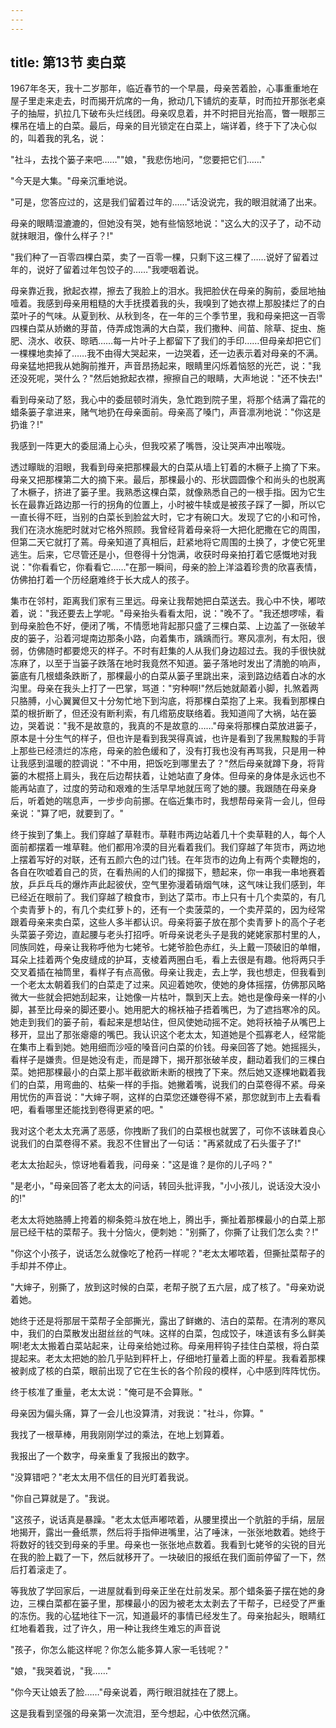 ```yaml
---
---
---
```

title: 第13节 卖白菜
---





1967年冬天，我十二岁那年，临近春节的一个早晨，母亲苦着脸，心事重重地在屋子里走来走去，时而揭开炕席的一角，掀动几下铺炕的麦草，时而拉开那张老桌子的抽屉，扒拉几下破布头烂线团。母亲叹息着，并不时把目光抬高，瞥一眼那三棵吊在墙上的白菜。最后，母亲的目光锁定在白菜上，端详着，终于下了决心似的，叫着我的乳名，说：

"社斗，去找个篓子来吧……""娘，"我悲伤地问，"您要把它们……"

"今天是大集。"母亲沉重地说。

"可是，您答应过的，这是我们留着过年的……"话没说完，我的眼泪就涌了出来。

母亲的眼睛湿漉漉的，但她没有哭，她有些恼怒地说："这么大的汉子了，动不动就抹眼泪，像什么样子？!"

"我们种了一百零四棵白菜，卖了一百零一棵，只剩下这三棵了……说好了留着过年的，说好了留着过年包饺子的……"我哽咽着说。

母亲靠近我，掀起衣襟，擦去了我脸上的泪水。我把脸伏在母亲的胸前，委屈地抽噎着。我感到母亲用粗糙的大手抚摸着我的头，我嗅到了她衣襟上那股揉烂了的白菜叶子的气味。从夏到秋、从秋到冬，在一年的三个季节里，我和母亲把这一百零四棵白菜从娇嫩的芽苗，侍弄成饱满的大白菜，我们撒种、间苗、除草、捉虫、施肥、浇水、收获、晾晒……每一片叶子上都留下了我们的手印……但母亲却把它们一棵棵地卖掉了……我不由得大哭起来，一边哭着，还一边表示着对母亲的不满。母亲猛地把我从她胸前推开，声音昂扬起来，眼睛里闪烁着恼怒的光芒，说："我还没死呢，哭什么？"然后她掀起衣襟，擦擦自己的眼睛，大声地说："还不快去!"

看到母亲动了怒，我心中的委屈顿时消失，急忙跑到院子里，将那个结满了霜花的蜡条篓子拿进来，赌气地扔在母亲面前。母亲高了嗓门，声音凛冽地说："你这是扔谁？!"

我感到一阵更大的委屈涌上心头，但我咬紧了嘴唇，没让哭声冲出喉咙。

透过矇眬的泪眼，我看到母亲把那棵最大的白菜从墙上钉着的木橛子上摘了下来。母亲又把那棵第二大的摘下来。最后，那棵最小的、形状圆圆像个和尚头的也脱离了木橛子，挤进了篓子里。我熟悉这棵白菜，就像熟悉自己的一根手指。因为它生长在最靠近路边那一行的拐角的位置上，小时被牛犊或是被孩子踩了一脚，所以它一直长得不旺，当别的白菜长到脸盆大时，它才有碗口大。发现了它的小和可怜，我们在浇水施肥时就对它格外照顾。我曾经背着母亲将一大把化肥撒在它的周围，但第二天它就打了蔫。母亲知道了真相后，赶紧地将它周围的土换了，才使它死里逃生。后来，它尽管还是小，但卷得十分饱满，收获时母亲拍打着它感慨地对我说："你看看它，你看看它……"在那一瞬间，母亲的脸上洋溢着珍贵的欣喜表情，仿佛拍打着一个历经磨难终于长大成人的孩子。

集市在邻村，距离我们家有三里远。母亲让我帮她把白菜送去。我心中不快，嘟哝着，说："我还要去上学呢。"母亲抬头看看太阳，说："晚不了。"我还想啰嗦，看到母亲脸色不好，便闭了嘴，不情愿地背起那只盛了三棵白菜、上边盖了一张破羊皮的篓子，沿着河堤南边那条小路，向着集市，踽踽而行。寒风凛冽，有太阳，很弱，仿佛随时都要熄灭的样子。不时有赶集的人从我们身边超过去。我的手很快就冻麻了，以至于当篓子跌落在地时我竟然不知道。篓子落地时发出了清脆的响声，篓底有几根蜡条跌断了，那棵最小的白菜从篓子里跳出来，滚到路边结着白冰的水沟里。母亲在我头上打了一巴掌，骂道："穷种啊!"然后她就颠着小脚，扎煞着两只胳膊，小心翼翼但又十分匆忙地下到沟底，将那棵白菜抱了上来。我看到那棵白菜的根折断了，但还没有断利索，有几绺筋皮联络着。我知道闯了大祸，站在篓边，哭着说："我不是故意的，我真的不是故意的……"母亲将那棵白菜放进篓子，原本是十分生气的样子，但也许是看到我哭得真诚，也许是看到了我黑黢黢的手背上那些已经溃烂的冻疮，母亲的脸色缓和了，没有打我也没有再骂我，只是用一种让我感到温暖的腔调说："不中用，把饭吃到哪里去了？"然后母亲就蹲下身，将背篓的木棍搭上肩头，我在后边帮扶着，让她站直了身体。但母亲的身体是永远也不能再站直了，过度的劳动和艰难的生活早早地就压弯了她的腰。我跟随在母亲身后，听着她的喘息声，一步步向前挪。在临近集市时，我想帮母亲背一会儿，但母亲说："算了吧，就要到了。"

终于挨到了集上。我们穿越了草鞋市。草鞋市两边站着几十个卖草鞋的人，每个人面前都摆着一堆草鞋。他们都用冷漠的目光看着我们。我们穿越了年货市，两边地上摆着写好的对联，还有五颜六色的过门钱。在年货市的边角上有两个卖鞭炮的，各自在吹嘘着自己的货，在看热闹的人们的撺掇下，戆起来，你一串我一串地赛着放，乒乒乓乓的爆炸声此起彼伏，空气里弥漫着硝烟气味，这气味让我们感到，年已经近在眼前了。我们穿越了粮食市，到达了菜市。市上只有十几个卖菜的，有几个卖青萝卜的，有几个卖红萝卜的，还有一个卖菠菜的，一个卖芹菜的，因为经常跟着母亲来卖白菜，这些人多半都认识。母亲将篓子放在那个卖青萝卜的高个子老头菜篓子旁边，直起腰与老头打招呼。听母亲说老头子是我的姥姥家那村里的人，同族同姓，母亲让我称呼他为七姥爷。七姥爷脸色赤红，头上戴一顶破旧的单帽，耳朵上挂着两个兔皮缝成的护耳，支棱着两圈白毛，看上去很是有趣。他将两只手交叉着插在袖筒里，看样子有点高傲。母亲让我走，去上学，我也想走，但我看到一个老太太朝着我们的白菜走了过来。风迎着她吹，使她的身体摇摆，仿佛那风略微大一些就会把她刮起来，让她像一片枯叶，飘到天上去。她也是像母亲一样的小脚，甚至比母亲的脚还要小。她用肥大的棉袄袖子捂着嘴巴，为了遮挡寒冷的风。她走到我们的篓子前，看起来是想站住，但风使她动摇不定。她将袄袖子从嘴巴上移开，显出了那张瘪瘪的嘴巴。我认识这个老太太，知道她是个孤寡老人，经常能在集市上看到她。她用细而沙哑的嗓音问白菜的价钱。母亲回答了她。她摇摇头，看样子是嫌贵。但是她没有走，而是蹲下，揭开那张破羊皮，翻动着我们的三棵白菜。她把那棵最小的白菜上那半截欲断未断的根拽了下来。然后她又逐棵地戳着我们的白菜，用弯曲的、枯柴一样的手指。她撇着嘴，说我们的白菜卷得不紧。母亲用忧伤的声音说："大婶子啊，这样的白菜您还嫌卷得不紧，那您就到市上去看看吧，看看哪里还能找到卷得更紧的吧。"

我对这个老太太充满了恶感，你拽断了我们的白菜根也就罢了，可你不该昧着良心说我们的白菜卷得不紧。我忍不住冒出了一句话："再紧就成了石头蛋子了!"

老太太抬起头，惊讶地看着我，问母亲："这是谁？是你的儿子吗？"

"是老小，"母亲回答了老太太的问话，转回头批评我，"小小孩儿，说话没大没小的!"

老太太将她胳膊上挎着的柳条箢斗放在地上，腾出手，撕扯着那棵最小的白菜上那层已经干枯的菜帮子。我十分恼火，便刺她："别撕了，你撕了让我们怎么卖？!"

"你这个小孩子，说话怎么就像吃了枪药一样呢？"老太太嘟哝着，但撕扯菜帮子的手却并不停止。

"大婶子，别撕了，放到这时候的白菜，老帮子脱了五六层，成了核了。"母亲劝说着她。

她终于还是将那层干菜帮子全部撕光，露出了鲜嫩的、洁白的菜帮。在清冽的寒风中，我们的白菜散发出甜丝丝的气味。这样的白菜，包成饺子，味道该有多么鲜美啊!老太太搬着白菜站起来，让母亲给她过称。母亲用秤钩子挂住白菜根，将白菜提起来。老太太把她的脸几乎贴到秤杆上，仔细地打量着上面的秤星。我看着那棵被剥成了核的白菜，眼前出现了它在生长的各个阶段的模样，心中感到阵阵忧伤。

终于核准了重量，老太太说："俺可是不会算账。"

母亲因为偏头痛，算了一会儿也没算清，对我说："社斗，你算。"

我找了一根草棒，用我刚刚学过的乘法，在地上划算着。

我报出了一个数字，母亲重复了我报出的数字。

"没算错吧？"老太太用不信任的目光盯着我说。

"你自己算就是了。"我说。

"这孩子，说话真是暴躁。"老太太低声嘟哝着，从腰里摸出一个肮脏的手绢，层层地揭开，露出一叠纸票，然后将手指伸进嘴里，沾了唾沫，一张张地数着。她终于将数好的钱交到母亲的手里。母亲也一张张地点数着。我看到七姥爷的尖锐的目光在我的脸上戳了一下，然后就移开了。一块破旧的报纸在我们面前停留了一下，然后打着滚走了。

等我放了学回家后，一进屋就看到母亲正坐在灶前发呆。那个蜡条篓子摆在她的身边，三棵白菜都在篓子里，那棵最小的因为被老太太剥去了干帮子，已经受了严重的冻伤。我的心猛地往下一沉，知道最坏的事情已经发生了。母亲抬起头，眼睛红红地看着我，过了许久，用一种让我终生难忘的声音说

"孩子，你怎么能这样呢？你怎么能多算人家一毛钱呢？"

"娘，"我哭着说，"我……"

"你今天让娘丢了脸……"母亲说着，两行眼泪就挂在了腮上。

这是我看到坚强的母亲第一次流泪，至今想起，心中依然沉痛。